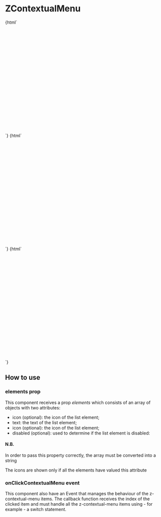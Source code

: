 
<Meta title="ZContextualMenu" component="contextual-menu" />

# ZContextualMenu

<Preview>
  <Story name="ZContextualMenu with icons">
    {html` <div
      style="height: 300px; display: flex; align-items: center; justify-content: center; padding-top: 50px;"
    >
      <z-contextual-menu
        id="contextual-menu-1"
        elements="${text(
          "elements",
          `[{"icon": "share", "text": "Elemento 1"}, {"icon": "delete", "text": "Elemento 2"},
          {"icon": "delete", "text": "Elemento 3", "disabled": "true"}, {"icon": "delete", "text": "Elemento 4"}]`
        )}"
        color="${text("color", "color-primary01")}"
        popover-position="${select(
          "popover-position",
          [
            "after-down",
            "after-center",
            "after-up",
            "below-left",
            "below-center",
            "below-right",
            "before-down",
            "before-center",
            "before-up",
            "above-right",
            "above-center",
            "above-left",
          ],
          "after-down"
        )}"
      >
      </z-contextual-menu>
    </div>`}
  </Story>
</Preview>

<Preview>
  <Story name="ZContextualMenu without icons">
    {html` <div
      style="height: 300px; display: flex; align-items: center; justify-content: center; padding-top: 50px;"
    >
      <z-contextual-menu
        id="contextual-menu-2"
        elements="${text(
          "elements",
          `[{ "text": "Elemento 1"}, { "text": "Elemento 2"}, { "text": "Elemento 4", "disabled": "true"}, { "text": "Elemento 3"}]`
        )}"
        color="${text("color", "color-primary01")}"
        popover-position="${select(
          "popover-position",
          [
            "after-down",
            "after-center",
            "after-up",
            "below-left",
            "below-center",
            "below-right",
            "before-down",
            "before-center",
            "before-up",
            "above-right",
            "above-center",
            "above-left",
          ],
          "after-down"
        )}"
      >
      </z-contextual-menu>
    </div>`}
  </Story>
</Preview>

<Preview>
  <Story name="ZContextualMenu with icons and long text">
    {html` <div
      style="height: 300px; display: flex; align-items: center; justify-content: center; padding-top: 50px;"
    >
      <z-contextual-menu
        id="contextual-menu-1"
        elements="${text(
          "elements",
          `[{"icon": "share", "text": "ElementoConTestoLungoElementoConTestoLungo"}, {"icon": "delete", "text": "ElementoConTestoLungo ElementoConTestoLungo ElementoConTestoLungo"}]`
        )}"
        color="${text("color", "color-primary01")}"
        popover-positions="${select(
          "popover-position",
          [
            "after-down",
            "after-center",
            "after-up",
            "below-left",
            "below-center",
            "below-right",
            "before-down",
            "before-center",
            "before-up",
            "above-right",
            "above-center",
            "above-left",
          ],
          "after-down"
        )}"
      >
      </z-contextual-menu>
    </div>`}
  </Story>
</Preview>

<Props of="z-contextual-menu" />

## How to use

### elements prop

This component receives a prop _elements_ which consists of an array of objects with two attributes:

- icon (optional): the icon of the list element;
- text: the text of the list element;
- icon (optional): the icon of the list element;
- disabled (optional): used to determine if the list element is disabled:

#### N.B.

In order to pass this property correctly, the array must be converted into a string

The icons are shown only if all the elements have valued this attribute

### onClickContextualMenu event

This component also have an Event that manages the behaviour of the z-contextual-menu items.
The callback function receives the index of the clicked item and must handle all the z-contextual-menu items
using - for example - a switch statement.
